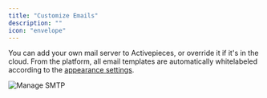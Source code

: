 ```yaml
---
title: "Customize Emails"
description: ""
icon: "envelope"
---
```


<Snippet file="enterprise-feature.mdx" />

You can add your own mail server to Activepieces, or override it if it's in the cloud. From the platform, all email templates are automatically whitelabeled according to the [appearance settings](./appearance).

![Manage SMTP](/resources/screenshots/manage-smtp.png)
